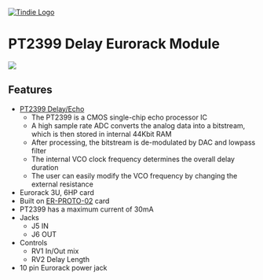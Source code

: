 <a href="https://www.tindie.com/products/28896/"><img src="http://land-boards.com/blwiki/images/5/51/Tindie-mediums.png" alt="Tindie Logo"></img></a> 

= PT2399 Delay Eurorack Module =

<img src="http://land-boards.com/blwiki/images/4/47/ER-DELAY-01_P1090072-720px.jpg"></img>

== Features ==

* [http://www.princeton.com.tw/Portals/0/Product/PT2399_1.pdf PT2399 Delay/Echo]
** The PT2399 is a CMOS single-chip echo processor IC
** A high sample rate ADC converts the analog data into a bitstream, which is then stored in internal 44Kbit RAM
** After processing, the bitstream is de-modulated by DAC and lowpass filter
** The internal VCO clock frequency determines the overall delay duration
** The user can easily modify the VCO frequency by changing the external resistance
* Eurorack 3U, 6HP card
* Built on [[ER-PROTO-02]] card
* PT2399 has a maximum current of 30mA
* Jacks
** J5 IN
** J6 OUT
* Controls
** RV1 In/Out mix
** RV2 Delay Length
* 10 pin Eurorack power jack
